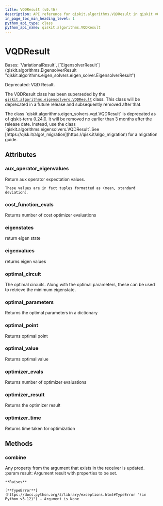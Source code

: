 ```yaml
---
title: VQDResult (v0.46)
description: API reference for qiskit.algorithms.VQDResult in qiskit v0.46
in_page_toc_min_heading_level: 1
python_api_type: class
python_api_name: qiskit.algorithms.VQDResult
---
```


# VQDResult

<Class id="qiskit.algorithms.VQDResult" isDedicatedPage={true} github="https://github.com/qiskit/qiskit/tree/stable/0.46/qiskit/algorithms/eigen_solvers/vqd.py" signature="qiskit.algorithms.VQDResult" modifiers="class">
  Bases: `VariationalResult`, [`EigensolverResult`](qiskit.algorithms.EigensolverResult "qiskit.algorithms.eigen_solvers.eigen_solver.EigensolverResult")

  Deprecated: VQD Result.

  The VQDResult class has been superseded by the [`qiskit.algorithms.eigensolvers.VQDResult`](qiskit.algorithms.eigensolvers.VQDResult "qiskit.algorithms.eigensolvers.VQDResult") class. This class will be deprecated in a future release and subsequently removed after that.

  <Admonition title="Deprecated since version 0.24.0" type="danger">
    The class `qiskit.algorithms.eigen_solvers.vqd.VQDResult` is deprecated as of qiskit-terra 0.24.0. It will be removed no earlier than 3 months after the release date. Instead, use the class `qiskit.algorithms.eigensolvers.VQDResult`.See [https://qisk.it/algo\_migration](https://qisk.it/algo_migration) for a migration guide.
  </Admonition>

  ## Attributes

  ### aux\_operator\_eigenvalues

  <Attribute id="qiskit.algorithms.VQDResult.aux_operator_eigenvalues">
    Return aux operator expectation values.

    These values are in fact tuples formatted as (mean, standard deviation).
  </Attribute>

  ### cost\_function\_evals

  <Attribute id="qiskit.algorithms.VQDResult.cost_function_evals">
    Returns number of cost optimizer evaluations
  </Attribute>

  ### eigenstates

  <Attribute id="qiskit.algorithms.VQDResult.eigenstates">
    return eigen state
  </Attribute>

  ### eigenvalues

  <Attribute id="qiskit.algorithms.VQDResult.eigenvalues">
    returns eigen values
  </Attribute>

  ### optimal\_circuit

  <Attribute id="qiskit.algorithms.VQDResult.optimal_circuit">
    The optimal circuits. Along with the optimal parameters, these can be used to retrieve the minimum eigenstate.
  </Attribute>

  ### optimal\_parameters

  <Attribute id="qiskit.algorithms.VQDResult.optimal_parameters">
    Returns the optimal parameters in a dictionary
  </Attribute>

  ### optimal\_point

  <Attribute id="qiskit.algorithms.VQDResult.optimal_point">
    Returns optimal point
  </Attribute>

  ### optimal\_value

  <Attribute id="qiskit.algorithms.VQDResult.optimal_value">
    Returns optimal value
  </Attribute>

  ### optimizer\_evals

  <Attribute id="qiskit.algorithms.VQDResult.optimizer_evals">
    Returns number of optimizer evaluations
  </Attribute>

  ### optimizer\_result

  <Attribute id="qiskit.algorithms.VQDResult.optimizer_result">
    Returns the optimizer result
  </Attribute>

  ### optimizer\_time

  <Attribute id="qiskit.algorithms.VQDResult.optimizer_time">
    Returns time taken for optimization
  </Attribute>

  ## Methods

  ### combine

  <Function id="qiskit.algorithms.VQDResult.combine" signature="combine(result)">
    Any property from the argument that exists in the receiver is updated. :param result: Argument result with properties to be set.

    **Raises**

    [**TypeError**](https://docs.python.org/3/library/exceptions.html#TypeError "(in Python v3.12)") – Argument is None
  </Function>
</Class>

